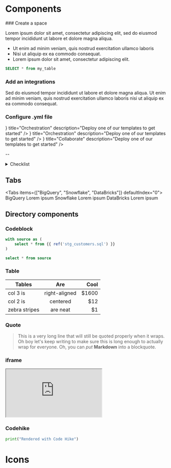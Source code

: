 
# Components

<Steps className="">
### Create a space

Lorem ipsum dolor sit amet, consectetur adipiscing elit, sed do eiusmod tempor incididunt ut labore et dolore magna aliqua.

- Ut enim ad minim veniam, quis nostrud exercitation ullamco laboris
- Nisi ut aliquip ex ea commodo consequat.
- Lorem ipsum dolor sit amet, consectetur adipiscing elit.

```sql
SELECT * from my_table


```

### Add an integrations

Sed do eiusmod tempor incididunt ut labore et dolore magna aliqua. Ut enim ad minim veniam, quis nostrud exercitation ullamco laboris nisi ut aliquip ex ea commodo consequat.

### Configure .yml file

</Steps>

<Cards>
  <Card
    href="/tutorials"
    icon={<IntegrationIcon className="w-6 h-6" />}
    title="Orchestration"
    description="Deploy one of our templates to get started"
  />
  <Card
    href="/tutorials"
    icon={<ModelIcon className="w-6 h-6" />}
    title="Orchestration"
    description="Deploy one of our templates to get started"
  />
  <Card
    href="/tutorials"
    icon={
      <FontAwesomeIcon
        symbol="code-branch"
        className="w-6 h-6 fill-purple-400 dark:fill-purple-700"
      />
    }
    title="Collaborate"
    description="Deploy one of our templates to get started"
  />
</Cards>

--

<details>
<summary>Checklist</summary>

- [x] Create a space
- [ ] Add data source
- [ ] Transform data

</details>

## Tabs

<Tabs items={["BigQuery", "Snowflake", "DataBricks"]} defaultIndex="0">
  <Tab> BigQuery Lorem ipsum </Tab>
  <Tab> Snowflake Lorem ipsum </Tab>
  <Tab> DataBricks Lorem ipsum </Tab>
</Tabs>

## Directory components

<Tree>
  <Folder name="src" defaultOpen>
    <Folder name="integrations"></Folder>
    <Folder name="models" defaultOpen>
      <File name="stg_orders.sql" />
      <File name="stg_customers.sql" />
      <File name="stg_payments.sql" />
    </Folder>
    <File name="manifest.json" />
  </Folder>
</Tree>

### Codeblock

```sql filename="stg_customers.sql"
with source as (
    select * from {{ ref('stg_customers.sql') }}
)

select * from source
```

### Table

| Tables        |      Are      |  Cool |
| ------------- | :-----------: | ----: |
| col 3 is      | right-aligned | $1600 |
| col 2 is      |   centered    |   $12 |
| zebra stripes |   are neat    |    $1 |

### Quote

> This is a very long line that will still be quoted properly when it wraps. Oh boy let's keep writing to make sure this is long enough to actually wrap for everyone. Oh, you can _put_ **Markdown** into a blockquote.

### iframe

<iframe
  className="w-full aspect-[17/9]"
  src="https://demo.arcade.software/zCD8viTTpkBTzlOKotYv?embed"
></iframe>

### Codehike

```python hello.py mark=1[22:30]
print("Rendered with Code Hike")
```

# Icons

<FontAwesomeIcon symbol="code-branch" width={32} height={32} />
<FontAwesomeIcon symbol="hippo" width={32} height={32} fill="purple" />
